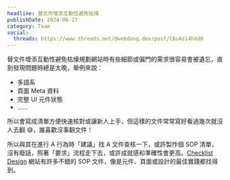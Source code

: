 ```yaml
---
headline: 替文件增添互動性避免枯燥
publishDate: 2024-06-27
category: Team
social:
  threads: https://www.threads.net/@webdong.dev/post/C8uAzi4hXd0
---
```


替文件增添互動性避免枯燥規劃網站時有些細節或偏門的需求很容易會被遺忘，直到發現問題時總是太晚，舉例來說：

- 多語系
- 頁面 Meta 資料
- 完整 UI 元件狀態
- ……

所以會寫成清單方便快速核對或讓新人上手，但這樣的文件常常寫好看過幾次就沒人去翻 😅，誰喜歡沒事翻文件！

所以與其在進行 A 行為時「建議」找 A 文件查核一下，或許製作個 SOP 清單，沒有廢話，照著「要求」流程走下去，或許成就感和準確性會更高。[Checklist Design](https://www.threads.net/@webdong.dev/post/C8uA0A7hi9V) 網站有許多不錯的 SOP 文件，像是元件、頁面或設計的最佳實踐都找得到。
